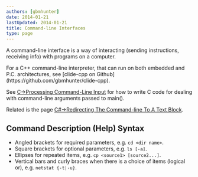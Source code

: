 ```yaml
---
authors: [gbmhunter]
date: 2014-01-21
lastUpdated: 2014-01-21
title: Command-line Interfaces
type: page
---
```


<WarningIsNotes />

A command-line interface is a way of interacting (sending instructions, receiving info) with programs on a computer.

<Aside type="note">
For a C++ command-line interpreter, that can run on both embedded and P.C. architectures, see [clide-cpp on Github](https://github.com/gbmhunter/clide-cpp).
</Aside>

See [C->Processing Command-Line Input](/programming/languages/c/processing-command-line-input) for how to write C code for dealing with command-line arguments passed to main().

Related is the page [C#->Redirecting The Command-line To A Text Block](/programming/languages/c-sharp/redirecting-the-command-line-to-a-text-block).

## Command Description (Help) Syntax

* Angled brackets for required parameters, e.g. `cd <dir name>`.
* Square brackets for optional parameters, e.g. `ls [-a]`.
* Ellipses for repeated items, e.g. `cp <source1> [source2...]`.
* Vertical bars and curly braces when there is a choice of items (logical or), e.g. `netstat {-t|-u}`.
